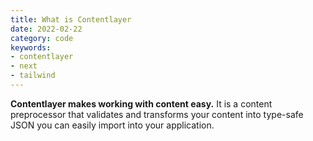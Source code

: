 ```yaml
---
title: What is Contentlayer
date: 2022-02-22
category: code
keywords:
- contentlayer
- next
- tailwind
---
```


**Contentlayer makes working with content easy.** It is a content preprocessor that validates and transforms your content into type-safe JSON you can easily import into your application.
